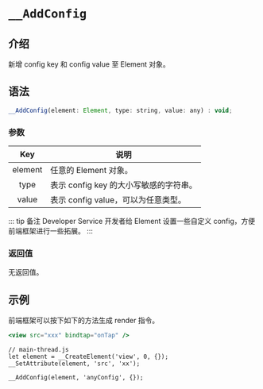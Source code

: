 # `__AddConfig`

## 介绍

新增 config key 和 config value 至 Element 对象。

## 语法

```jsx
__AddConfig(element: Element, type: string, value: any) : void;
```

### 参数

|   Key   | 说明                                   |
| :-----: | -------------------------------------- |
| element | 任意的 Element 对象。                  |
|  type   | 表示 config key 的大小写敏感的字符串。 |
|  value  | 表示 config value，可以为任意类型。    |

::: tip 备注
Developer Service 开发者给 Element 设置一些自定义 config，方便前端框架进行一些拓展。
:::

### 返回值

无返回值。

## 示例

前端框架可以按下如下的方法生成 render 指令。

```jsx
<view src="xxx" bindtap="onTap" />
```

```tsx
// main-thread.js
let element = __CreateElement('view', 0, {});
__SetAttribute(element, 'src', 'xx');

__AddConfig(element, 'anyConfig', {});
```
